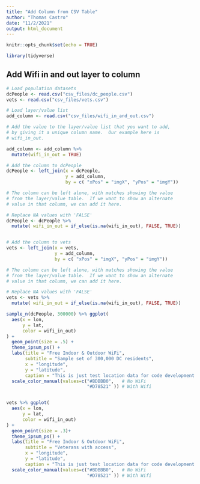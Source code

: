```yaml
---
title: "Add Column from CSV Table"
author: "Thomas Castro"
date: "11/2/2021"
output: html_document
---
```


```r
knitr::opts_chunk$set(echo = TRUE)

library(tidyverse)

```

## Add Wifi in and out layer to column

```r

# Load population datasets
dcPeople <- read.csv("csv_files/dc_people.csv")
vets <- read.csv("csv_files/vets.csv")

# Load layer/value list
add_column <- read.csv("csv_files/wifi_in_and_out.csv")

```


```r

# Add the value to the layer/value list that you want to add,
# by giving it a unique column name.  Our example here is 
# wifi_in_out.

add_column <- add_column %>% 
  mutate(wifi_in_out = TRUE)

```

```r

# Add the column to dcPeople
dcPeople <- left_join(x = dcPeople,
                      y = add_column,
                      by = c( "xPos" = "imgX", "yPos" = "imgY")) 

# The column can be left alone, with matches showing the value
# from the layer/value table.  If we want to show an alternate
# value in that column, we can add it here.

# Replace NA values with 'FALSE'
dcPeople <- dcPeople %>% 
  mutate( wifi_in_out = if_else(is.na(wifi_in_out), FALSE, TRUE))


# Add the column to vets
vets <- left_join(x = vets,
                  y = add_column,
                  by = c( "xPos" = "imgX", "yPos" = "imgY")) 

# The column can be left alone, with matches showing the value
# from the layer/value table.  If we want to show an alternate
# value in that column, we can add it here.

# Replace NA values with 'FALSE'
vets <- vets %>% 
  mutate( wifi_in_out = if_else(is.na(wifi_in_out), FALSE, TRUE))

```

```r

sample_n(dcPeople, 300000) %>% ggplot(
  aes(x = lon,
      y = lat,
      color = wifi_in_out)
) +
  geom_point(size = .5) +
  theme_ipsum_ps() +
  labs(title = "Free Indoor & Outdoor WiFi",
       subtitle = "Sample set of 300,000 DC residents",
       x = "longitude",
       y = "latitude",
       caption = "This is just test location data for code development only") +
  scale_color_manual(values=c("#BDBBB0",   # No WiFi
                              "#D78521" )) # With Wifi



```

```r


vets %>% ggplot(
  aes(x = lon,
      y = lat,
      color = wifi_in_out)
) +
  geom_point(size = .3)+
  theme_ipsum_ps() +
  labs(title = "Free Indoor & Outdoor WiFi",
       subtitle = "Veterans with access",
       x = "longitude",
       y = "latitude",
       caption = "This is just test location data for code development only") +
  scale_color_manual(values=c("#BDBBB0",   # No WiFi
                              "#D78521" )) # With Wifi

```

